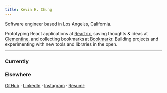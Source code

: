 ```yaml
---
title: Kevin H. Chung
---
```


Software engineer based in <serif>Los Angeles, California</serif>.

Prototyping React applications at [Reactrix](https://www.reactrix.app/), saving thoughts & ideas at [Clementine](https://www.clementine.today/), and collecting bookmarks at [Bookmarkr](https://www.bookmarkr.link/). Building projects and experimenting with new tools and libraries in the open.

---


### <serif>Currently</serif>

<CurrentlyPlaying />

### <serif>Elsewhere</serif>

[GitHub](https://github.com/kevhjc) · [LinkedIn](https://www.linkedin.com/in/kevc/) · [Instagram](https://instagram.com/kevhjc) · [Resumé](https://read.cv/kevc)
